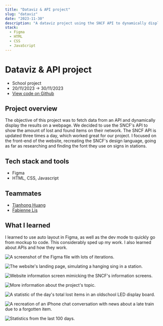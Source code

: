```yaml
---
title: "Dataviz & API project"
slug: "dataviz"
date: "2023-11-30"
description: "A dataviz project using the SNCF API to dynamically display lost and found item statistics. This project involved recreating the SNCF's design language to create an immersive experience."
stack:
  - Figma
  - HTML
  - CSS
  - JavaScript
---
```


# Dataviz & API project

- School project
- 20/11/2023 -> 30/11/2023
- [View code on Github](https://github.com/lemathurin/dataviz-sncf)

## Project overview

The objective of this project was to fetch data from an API and dynamically display the results on a webpage. We decided to use the SNCF's API to show the amount of lost and found items on their network. The SNCF API is updated three times a day, which worked great for our project. I focused on the front-end of the website, recreating the SNCF's design language, going as far as researching and finding the font they use on signs in stations.

## Tech stack and tools

- Figma
- HTML, CSS, Javascript

## Teammates

- [Tianhong Huang](https://github.com/Tianhong258)
- [Fabienne Lis](https://github.com/FabienneLIS)

## What I learned

I learned to use auto layout in Figma, as well as the dev mode to quickly go from mockup to code. This considerably sped up my work. I also learned about APIs and how they work.

<Image
  src="https://5q44w9bzpv.ufs.sh/f/vqzvWuhpJmwXnkCrNtdk1HQbsGuORt0evoCdByaTcwVXPY3n"
  alt="A screenshot of the Figma file with lots of iterations."
/>

<Image
  src="https://5q44w9bzpv.ufs.sh/f/vqzvWuhpJmwXliq4hthbbFRm7wShzYQZJ4WeOX8q02spPHKE"
  alt="The website's landing page, simulating a hanging sing in a station."
/>

<Image
  src="https://5q44w9bzpv.ufs.sh/f/vqzvWuhpJmwXhzj9rbZgUTZi1IXl89BAyExJo46K3DYk0pVC"
  alt="Website information screen mimicking the SNCF's information screens."
/>

<Image
  src="https://5q44w9bzpv.ufs.sh/f/vqzvWuhpJmwXZY97tkCSLlRducqbNZgY7F3QVhKp02nC4JrI"
  alt="More information about the project's topic."
/>

<Image
  src="https://5q44w9bzpv.ufs.sh/f/vqzvWuhpJmwXKnYOUjAcmO8GRLeJYsvghDBZQ7HqM4uXVxdW"
  alt="A statistic of the day's total lost items in an oldschool LED display board."
/>

<Image
  src="https://5q44w9bzpv.ufs.sh/f/vqzvWuhpJmwXBAljGW5ygZYsk4tlQf0ozc9GINETum85aJj2"
  alt="A recreation of an iPhone chat conversation with news about a late train due to a forgotten item."
/>

<Image
  src="https://5q44w9bzpv.ufs.sh/f/vqzvWuhpJmwXpoVa77wNHujlCZkQLaxr5FtMDdA6mY9bBcUG"
  alt="Statistics from the last 100 days."
/>
